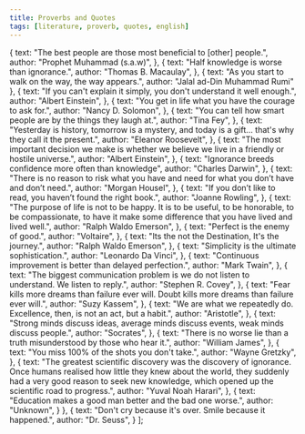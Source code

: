 ```yaml
---
title: Proverbs and Quotes
tags: [literature, proverb, quotes, english]
---
```



  {
    text: "The best people are those most beneficial to [other] people.",
    author: "Prophet Muhammad (s.a.w)",
  },
  {
    text: "Half knowledge is worse than ignorance.",
    author: "Thomas B. Macaulay",
  },
  {
    text: "As you start to walk on the way, the way appears.",
    author: "Jalal ad-Din Muhammad Rumi"
  },
  {
    text: "If you can't explain it simply, you don't understand it well enough.",
    author: "Albert Einstein",
  },
  {
    text: "You get in life what you have the courage to ask for.",
    author: "Nancy D. Solomon",
  },
  {
    text: "You can tell how smart people are by the things they laugh at.",
    author: "Tina Fey",
  },
  {
    text: "Yesterday is history, tomorrow is a mystery, and today is a gift… that's why they call it the present.",
    author: "Eleanor Roosevelt",
  },
  {
    text: "The most important decision we make is whether we believe we live in a friendly or hostile universe.",
    author: "Albert Einstein",
  },
  {
    text: "Ignorance breeds confidence more often than knowledge",
    author: "Charles Darwin",
  },
  {
    text: "There is no reason to risk what you have and need for what you don’t have and don’t need.",
    author: "Morgan Housel",
  },
  {
    text: "If you don’t like to read, you haven’t found the right book.",
    author: "Joanne Rowling",
  },
  {
    text: "The purpose of life is not to be happy. It is to be useful, to be honorable, to be compassionate, to have it make some difference that you have lived and lived well.",
    author: "Ralph Waldo Emerson",
  },
  {
    text: "Perfect is the enemy of good.",
    author: "Voltaire",
  },
  {
    text: "Its the not the Destination, It's the journey.",
    author: "Ralph Waldo Emerson",
  },
  {
    text: "Simplicity is the ultimate sophistication.",
    author: "Leonardo Da Vinci",
  },
  {
    text: "Continuous improvement is better than delayed perfection.",
    author: "Mark Twain",
  },
  {
    text: "The biggest communication problem is we do not listen to understand. We listen to reply.",
    author: "Stephen R. Covey",
  },
  {
    text: "Fear kills more dreams than failure ever will. Doubt kills more dreams than failure ever will.",
    author: "Suzy Kassem",
  },
  {
    text: "We are what we repeatedly do. Excellence, then, is not an act, but a habit.",
    author: "Aristotle",
  },
  {
    text: "Strong minds discuss ideas, average minds discuss events, weak minds discuss people.",
    author: "Socrates",
  },
  {
    text: "There is no worse lie than a truth misunderstood by those who hear it.",
    author: "William James",
  },
  {
    text: "You miss 100% of the shots you don't take.",
    author: "Wayne Gretzky",
  },
  {
    text: "The greatest scientific discovery was the discovery of ignorance. Once humans realised how little they knew about the world, they suddenly had a very good reason to seek new knowledge, which opened up the scientific road to progress.",
    author: "Yuval Noah Harari",
  },
  {
    text: "Education makes a good man better and the bad one worse.",
    author: "Unknown",
  }
  },
  {
    text: "Don't cry because it's over. Smile because it happened.",
    author: "Dr. Seuss",
  }
];


<LiteratureComponent props={proverbs}/>
